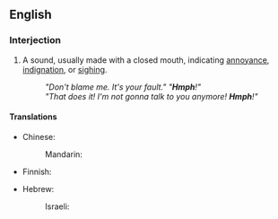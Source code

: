 ==English==

===Interjection===
{{en-interj}}
# {{context|onomatopoeia|lang=en}} A sound, usually made with a closed mouth, indicating [[annoyance]], [[indignation]], or [[sighing]].
#: ''"Don't blame me. It's your fault."  "'''Hmph'''!"''
#: ''"That does it! I'm not gonna talk to you anymore! '''Hmph'''!"''

====Translations====
{{trans-top|sound of annoyance or indignation}}
* Chinese:
*: Mandarin: {{t|cmn|hmphh|tr=hmphh|sc=Hani}}
* Finnish: {{t-|fi|pöh}}
{{trans-mid}}
* Hebrew:
*: Israeli: {{qualifier|formally}} {{t+|he|אוף|tr=uf|sc=Hebr}}
{{trans-bottom}}